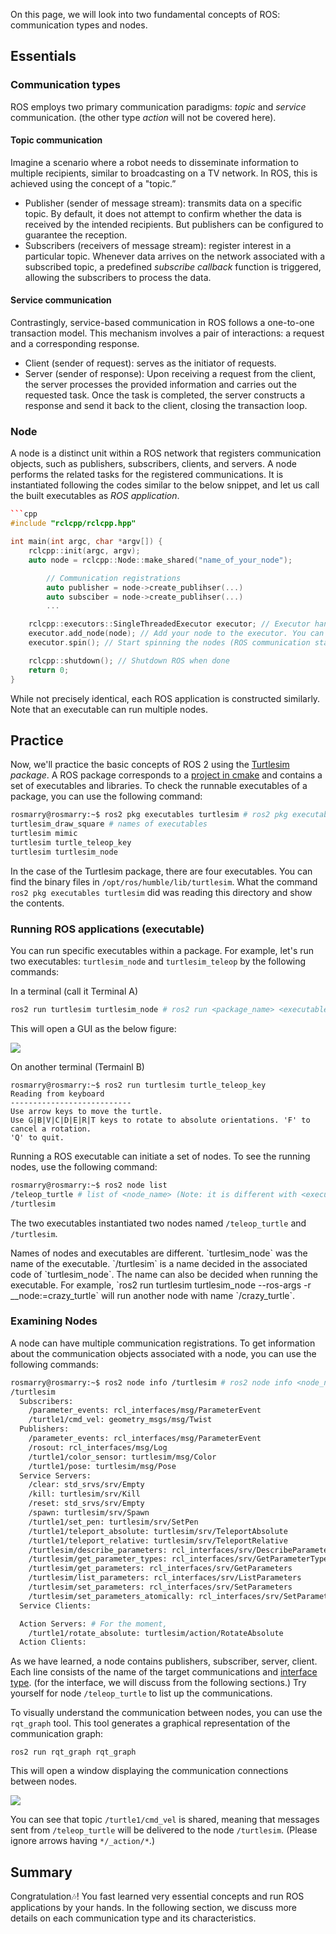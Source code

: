
On this page, we will look into two fundamental concepts of ROS: communication
types and nodes.

## Essentials

### Communication types

ROS employs two primary communication paradigms: _topic_ and _service_
communication. (the other type _action_ will not be covered here).

#### Topic communication

Imagine a scenario where a robot needs to disseminate information to multiple
recipients, similar to broadcasting on a TV network. In ROS, this is achieved
using the concept of a "topic.”

- Publisher (sender of message stream): transmits data on a specific topic. By
  default, it does not attempt to confirm whether the data is received by the
  intended recipients. But publishers can be configured to guarantee the
  reception.
- Subscribers (receivers of message stream): register interest in a particular
  topic. Whenever data arrives on the network associated with a subscribed
  topic, a predefined _subscribe callback_ function is triggered, allowing the
  subscribers to process the data.

#### Service communication

Contrastingly, service-based communication in ROS follows a one-to-one
transaction model. This mechanism involves a pair of interactions: a request and
a corresponding response.

- Client (sender of request): serves as the initiator of requests.
- Server (sender of response): Upon receiving a request from the client, the
  server processes the provided information and carries out the requested task.
  Once the task is completed, the server constructs a response and send it back
  to the client, closing the transaction loop.

### Node

A node is a distinct unit within a ROS network that registers communication
objects, such as publishers, subscribers, clients, and servers. A node performs
the related tasks for the registered communications. It is instantiated
following the codes similar to the below snippet, and let us call the built
executables as _ROS application_.

````cpp
```cpp
#include "rclcpp/rclcpp.hpp"

int main(int argc, char *argv[]) {
    rclcpp::init(argc, argv);
    auto node = rclcpp::Node::make_shared("name_of_your_node");

		// Communication registrations
		auto publisher = node->create_publihser(...)
		auto subsciber = node->create_publihser(...)
		...

    rclcpp::executors::SingleThreadedExecutor executor; // Executor handles operations for nodes
    executor.add_node(node); // Add your node to the executor. You can add multiples
    executor.spin(); // Start spinning the nodes (ROS communication starts)

    rclcpp::shutdown(); // Shutdown ROS when done
    return 0;
}
````

While not precisely identical, each ROS application is constructed similarly.
Note that an executable can run multiple nodes.

## Practice

Now, we'll practice the basic concepts of ROS 2 using the
[Turtlesim](https://www.youtube.com/watch?v=yqOMRchvTTY) _package_. A ROS
package corresponds to a
[project in cmake](https://github.com/ros/ros_tutorials/blob/ba29c3f376197e3736f497639299f855cbf73390/turtlesim/CMakeLists.txt#L2)
and contains a set of executables and libraries. To check the runnable
executables of a package, you can use the following command:

```sh
rosmarry@rosmarry:~$ ros2 pkg executables turtlesim # ros2 pkg executables <package_name>
turtlesim_draw_square # names of executables
turtlesim mimic
turtlesim turtle_teleop_key
turtlesim turtlesim_node
```

In the case of the Turtlesim package, there are four executables. You can find
the binary files in `/opt/ros/humble/lib/turtlesim`. What the command
`ros2 pkg executables turtlesim` did was reading this directory and show the
contents.

### Running ROS applications (executable)

You can run specific executables within a package. For example, let's run two
executables: `turtlesim_node` and `turtlesim_teleop` by the following commands:

In a terminal (call it Terminal A)

```sh filename="Terminal A"
ros2 run turtlesim turtlesim_node # ros2 run <package_name> <executable_name>
```

This will open a GUI as the below figure:

<Image
  src="/images/part1/turtleapp.png"
  width={300}
  height={300}
  className="my-3 mx-auto"
/>

On another terminal (Termainl B)

```none filename="Terminal B"
rosmarry@rosmarry:~$ ros2 run turtlesim turtle_teleop_key
Reading from keyboard
---------------------------
Use arrow keys to move the turtle.
Use G|B|V|C|D|E|R|T keys to rotate to absolute orientations. 'F' to cancel a rotation.
'Q' to quit.
```

Running a ROS executable can initiate a set of nodes. To see the running nodes,
use the following command:

```sh
rosmarry@rosmarry:~$ ros2 node list
/teleop_turtle # list of <node_name> (Note: it is different with <executable_name>
/turtlesim
```

The two executables instantiated two nodes named `/teleop_turtle` and
`/turtlesim`.

<Callout type="warning">
  Names of nodes and executables are different. `turtlesim_node` was the name of
  the executable. `/turtlesim` is a name decided in the associated code of
  `turtlesim_node`. The name can also be decided when running the executable.
  For example, `ros2 run turtlesim turtlesim_node --ros-args -r
  __node:=crazy_turtle` will run another node with name `/crazy_turtle`.
</Callout>

### Examining Nodes

A node can have multiple communication registrations. To get information about
the communication objects associated with a node, you can use the following
commands:

```bash filename="node info output"
rosmarry@rosmarry:~$ ros2 node info /turtlesim # ros2 node info <node_name>
/turtlesim
  Subscribers:
    /parameter_events: rcl_interfaces/msg/ParameterEvent
    /turtle1/cmd_vel: geometry_msgs/msg/Twist
  Publishers:
    /parameter_events: rcl_interfaces/msg/ParameterEvent
    /rosout: rcl_interfaces/msg/Log
    /turtle1/color_sensor: turtlesim/msg/Color
    /turtle1/pose: turtlesim/msg/Pose
  Service Servers:
    /clear: std_srvs/srv/Empty
    /kill: turtlesim/srv/Kill
    /reset: std_srvs/srv/Empty
    /spawn: turtlesim/srv/Spawn
    /turtle1/set_pen: turtlesim/srv/SetPen
    /turtle1/teleport_absolute: turtlesim/srv/TeleportAbsolute
    /turtle1/teleport_relative: turtlesim/srv/TeleportRelative
    /turtlesim/describe_parameters: rcl_interfaces/srv/DescribeParameters
    /turtlesim/get_parameter_types: rcl_interfaces/srv/GetParameterTypes
    /turtlesim/get_parameters: rcl_interfaces/srv/GetParameters
    /turtlesim/list_parameters: rcl_interfaces/srv/ListParameters
    /turtlesim/set_parameters: rcl_interfaces/srv/SetParameters
    /turtlesim/set_parameters_atomically: rcl_interfaces/srv/SetParametersAtomically
  Service Clients:

  Action Servers: # For the moment,
    /turtle1/rotate_absolute: turtlesim/action/RotateAbsolute
  Action Clients:
```

As we have learned, a node contains publishers, subscriber, server, client. Each
line consists of the name of the target communications and
[interface type](https://docs.ros.org/en/foxy/Concepts/About-ROS-Interfaces.html?highlight=interface).
(for the interface, we will discuss from the following sections.) Try yourself
for node `/teleop_turtle` to list up the communications.

To visually understand the communication between nodes, you can use the
`rqt_graph` tool. This tool generates a graphical representation of the
communication graph:

```
ros2 run rqt_graph rqt_graph
```

This will open a window displaying the communication connections between nodes.

<Image
  src="/images/part1/rqt.png"
  width={600}
  height={300}
  className="my-3 mx-auto"
/>

You can see that topic `/turtle1/cmd_vel` is shared, meaning that messages sent
from `/teleop_turtle` will be delivered to the node `/turtlesim`. (Please ignore
arrows having `*/_action/*`.)

## Summary

Congratulation🎶! You fast learned very essential concepts and run ROS
applications by your hands. In the following section, we discuss more details on
each communication type and its characteristics.

<Comment />
